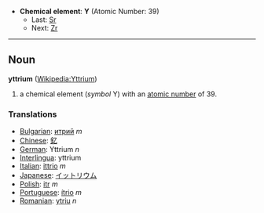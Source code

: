 *'''Chemical element''': '''Y''' (Atomic Number: 39)
**Last: [[Strontium|Sr]]
**Next: [[Zirconium|Zr]]
----
== Noun ==
'''yttrium''' ([[en:Yttrium|Wikipedia:Yttrium]])

# a chemical element (''symbol'' Y) with an [[atomic number]] of 39.

===Translations===
*[[Bulgarian]]: [[итрий]] ''m''
*[[Chinese]]: [[釔]]
*[[German]]: Yttrium ''n''
*[[Interlingua]]: yttrium
*[[Italian]]: [[ittrio]] ''m''
*[[Japanese]]: [[イットリウム]]
*[[Polish]]: [[itr]] ''m''
*[[Portuguese]]: [[ítrio]] ''m''
*[[Romanian]]: [[ytriu]] ''n''